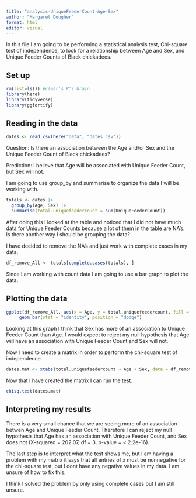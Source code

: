 ```yaml
---
title: "analysis-UniqueFeederCount-Age-Sex"
author: "Margaret Dougher"
format: html
editor: visual
---
```


In this file I am going to be performing a statistical analysis test, Chi-square test of independence, to look for a relationship between Age and Sex, and Unique Feeder Counts of Black chickadees.

## Set up
```r
rm(list=ls()) #clear's R's brain
library(here)
library(tidyverse)
library(ggfortify)
```

## Reading in the data
```r
dates <- read.csv(here("Data", "dates.csv"))
```

Question: Is there an association between the Age and/or Sex and the Unique Feeder Count of Black chickadees?

Prediction: I believe that Age will be associated with Unique Feeder Count, but Sex will not.

I am going to use group_by and summarise to organize the data I will be working with.

```r
totals <- dates |>
  group_by(Age, Sex) |>
  summarise(total.uniquefeedercount = sum(UniqueFeederCount))
```

After doing this I looked at the table and noticed that I did not have much data for Unique Feeder Counts because a lot of them in the table are NA's. Is there another way I should be grouping the data?

I have decided to remove the NA's and just work with complete cases in my data.

```r
df_remove_All <- totals[complete.cases(totals), ]
```

Since I am working with count data I am going to use a bar graph to plot the data.

## Plotting the data

```r
ggplot(df_remove_All, aes(x = Age, y = total.uniquefeedercount, fill = Sex))+
     geom_bar(stat = "identity", position = "dodge")
```

Looking at this graph I think that Sex has more of an association to Unique Feeder Count than Age. I would expect to reject my null hypothesis that Age will have an association with Unique Feeder Count and Sex will not.

Now I need to create a matrix in order to perform the chi-square test of independence.

```r
dates.mat <- xtabs(total.uniquefeedercount ~ Age + Sex, data = df_remove_All)
```

Now that I have created the matrix I can run the test.

```r
chisq.test(dates.mat)
```

## Interpreting my results
There is a very small chance that we are seeing more of an association betwen Age and Unique Feeder Count. Therefore I can reject my null hypothesis that Age has an association with Unique Feeder Count, and Sex does not (X-squared = 202.07, df = 3, p-value = < 2.2e-16).

The last step is to interpret what the test shows me, but I am having a problem with my matrix it says that all entries of x must be nonnegative for the chi-square test, but I dont have any negative values in my data. I am unsure of how to fix this.

I think I solved the problem by only using complete cases but I am still unsure.